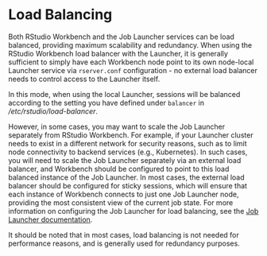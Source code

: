 # Load Balancing

Both RStudio Workbench and the Job Launcher services can be load balanced, providing maximum scalability and redundancy. When using the RStudio Workbench load balancer with the Launcher, it is generally sufficient to simply have each Workbench node point to its own node-local Launcher service via `rserver.conf` configuration - no external load balancer needs to control access to the Launcher itself.

::: {.callout-note}
In this mode, when using the local Launcher, sessions will be balanced according to the setting you have defined under `balancer` in */etc/rstudio/load-balancer*.
:::

However, in some cases, you may want to scale the Job Launcher separately from RStudio Workbench. For example, if your Launcher cluster needs to exist in a different network for security reasons, such as to limit node connectivity to backend services (e.g., Kubernetes). In such cases, you will need to scale the Job Launcher separately via an external load balancer, and Workbench should be configured to point to this load balanced instance of the Job Launcher. In most cases, the external load balancer should be configured for sticky sessions, which will ensure that each instance of Workbench connects to just one Job Launcher node, providing the most consistent view of the current job state. For more information on configuring the Job Launcher for load balancing, see the [Job Launcher documentation](https://docs.rstudio.com/job-launcher/1.4.1717-3/index.html).

It should be noted that in most cases, load balancing is not needed for performance reasons, and is generally used for redundancy purposes.

